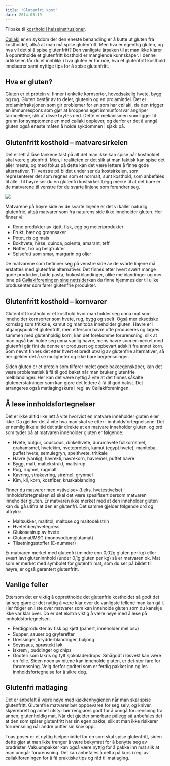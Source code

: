 ```yaml
---
title: "Glutenfri kost"
date: 2014.05.19
---
```


Tilbake til [kosthold i helseinstitusjoner](../../kosthold-institusjoner.qmd).

[Cøliaki](../coliaki.qmd) er en sykdom der den eneste behandling er å kutte ut gluten fra kostholdet, altså at man må spise glutenfritt. Men hva er egentlig gluten, og hva vil det si å spise glutenfritt? Den vanligste årsaken til at man ikke klarer å opprettholde et glutenfritt kosthold er manglende kunnskaper. I denne artikkelen får du et innblikk i hva gluten er for noe, hva et glutenfritt kosthold innebærer samt nyttige tips for å spise glutenfritt.

## Hva er gluten?

Gluten er et protein vi finner i enkelte kornsorter, hovedsakelig hvete, bygg og rug. Gluten består av to deler, glutenin og en prolamindel. Det er prolaminfraksjonen som gir problemer for en som har cøliaki, da den trigger en immunrespons som gjør at kroppens eget immunforsvar angriper tarmcellene, slik at disse brytes ned. Dette er mekanismen som ligger til grunn for symptomene en med cøliaki opplever, og derfor er det å unngå gluten også eneste måten å holde sykdommen i sjakk på.

## Glutenfritt kosthold – matvaresirkelen

Det er lett å låse tankene fast på alt det man ikke kan spise når kostholdet skal være glutenfritt. Men, i realiteten er det slik at man faktisk kan spise det aller meste, og med fokus på dette kan det være lettere å finne gode alternativer. Til venstre på bildet under ser du kostsirkelen, som representerer det som regnes som et normalt, sunt kosthold, som anbefales til alle. Til høyre ser du en glutenfri kostsirkel. Legg merke til at det bare er de matvarene til venstre for de svarte linjene som forandrer seg.

![](images/clipboard-3296187043.png)

Matvarene på høyre side av de svarte linjene er det vi kaller naturlig glutenfrie, altså matvarer som fra naturens side ikke inneholder gluten. Her finner vi:

-   Rene produkter av kjøtt, fisk, egg og meieriprodukter
-   Frukt, bær og grønnsaker
-   Potet, ris og mais
-   Bokhvete, hirse, quinoa, polenta, amarant, teff
-   Nøtter, frø og belgfrukter
-   Spisefett som smør, margarin og oljer

De matvarene som befinner seg på venstre side av de svarte linjene må erstattes med glutenfrie alternativer. Det finnes etter hvert svært mange gode produkter, både pasta, frokostblandinger, ulike melblandinger og mer. Inne på [Cøliakiforeningen sine nettsider ](http://www.ncf.no)kan du finne hjemmesider til ulike produsenter som fører glutenfrie produkter.

## Glutenfritt kosthold – kornvarer

Glutenfritt kosthold er et kosthold hvor man holder seg unna mat som inneholder kornsorter som hvete, rug, bygg og spelt. Også mer eksotiske kornslag som tritikale, kamut og manitoba inneholder gluten. Havre er i utgangspunktet glutenfritt, men ettersom havre ofte produseres og lagres sammen med glutenholdig korn, kan det forekomme forurensning, slik at man også bør holde seg unna vanlig havre, mens havre som er merket med glutenfri går fint da denne er produsert og oppbevart adskilt fra annet korn. Som nevnt finnes det etter hvert et bredt utvalg av glutenfrie alternativer, så her gjelder det å se muligheter og ikke bare begrensninger.

Siden gluten er et protein som tilfører melet gode bakeegenskaper, kan det være problematisk å få til god bakst når man bruker glutenfrie melblandinger. Her kan det være nyttig å vite at det finnes såkalte glutenerstatninger som kan gjøre det lettere å få til god bakst. Det arrangeres også matlagingskurs i regi av Cøliakiforeningen.

## Å lese innholdsfortegnelser

Det er ikke alltid like lett å vite hvorvidt en matvare inneholder gluten eller ikke. Da gjelder det å vite hva man skal se etter i innholdsfortegnelsene. Det er nemlig ikke alltid det står direkte at en matvare inneholder gluten, og ord som tyder på at matvaren inneholder gluten er følgende:

-   Hvete, bulgur, couscous, dinkelhvete, durumhvete fullkornsmel, grahamsmel, hvetekim, hveteprotein, kamut (egypt.hvete), manitoba, puffet hvete, semulegryn, spelthvete, tritikale
-   Havre (vanlig), havrekli, havrekorn, havremel, puffet havre
-   Bygg, malt, maltekstrakt, maltsirup
-   Rug, rugmel, rugmalt
-   Kavring, strøkavring, strømel, grynmel
-   Kim, kli, korn, kostfiber, kruskablanding

Finner du matvarer med «stivelse» (f.eks. hvetestivelse) i innholdsfortegnelsen så skal det være spesifisert dersom matvaren inneholder gluten. Er matvaren ikke merket med at den inneholder gluten kan du gå utifra at den er glutenfri. Det samme gjelder følgende ord og uttrykk:

-   Maltsukker, maltitol, maltose og maltodekstrin
-   Hvetefiber/hvetegress
-   Glukosesirup av hvete
-   Glutamat/MSG (monosodiumglutamat)
-   Tilsetningsstoffer (E-nummer)

Er matvaren merket med glutenfri (mindre enn 0,02g gluten per kg) eller svært lavt gluteninnhold (under 0,1g gluten per kg) så er matvaren ok. Mat som er merket med symbolet for glutenfri mat, som du ser på bildet til høyre, er også garantert glutenfritt.

## Vanlige feller

Ettersom det er viktig å opprettholde det glutenfrie kostholdet så godt det lar seg gjøre er det nyttig å være klar over de vanligste fellene man kan gå i. Her følger en liste over matvarer som kan inneholde gluten som du kanskje ikke var klar over. Da er det ekstra viktig å være nøye med å lese på innholdsfortegnelsen.

-   Ferdigprodukter av fisk og kjøtt (panert, inneholder mel osv)
-   Supper, sauser og gryteretter
-   Dressinger, krydderblandinger, buljong
-   Soyasaus, sprøstekt løk
-   Iskrem , puddinger og chips
-   Godteri som lakris og fylt sjokolade/drops. Smågodt i løsvekt kan være en felle. Siden noen av bitene kan inneholde gluten, er det stor fare for forurensning. Velg derfor godteri som er ferdig pakket inn og les innholdsfortegnelse for å sikre deg.

## Glutenfri matlaging

Det er anbefalt å være nøye med kjøkkenhygienen når man skal spise glutenfritt. Glutenfrie matvarer bør oppbevares for seg selv, og kniver, skjærebrett og annet utstyr bør rengjøres godt for å unngå forurensning fra annen, glutenholdig mat. Når det gjelder smørbare pålegg så anbefales det at den som spiser glutenfritt har sin egen pakke, slik at man ikke risikerer forurensning når andre putter sin kniv oppi.

Toastposer er et nyttig hjelpemiddel for en som skal spise glutenfritt, siden dette gjør at man ikke trenger å være bekymret for å benytte seg av brødrister. Vakuumpakker kan også være nyttig for å pakke inn mat slik at man unngår forurensning. Det kan anbefales å delta på kurs i regi av cøliakiforeningen for å få praktiske tips og råd til matlaging.

